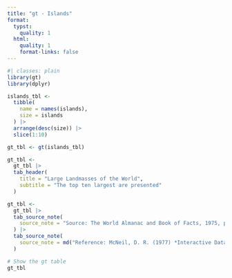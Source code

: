 ```yaml
---
title: "gt - Islands"
format:
  typst:
    quality: 1
  html:
    quality: 1
    format-links: false
---
```


```r
#| classes: plain
library(gt)
library(dplyr)

islands_tbl <-
  tibble(
    name = names(islands),
    size = islands
  ) |>
  arrange(desc(size)) |>
  slice(1:10)

gt_tbl <- gt(islands_tbl)

gt_tbl <-
  gt_tbl |>
  tab_header(
    title = "Large Landmasses of the World",
    subtitle = "The top ten largest are presented"
  )

gt_tbl <-
  gt_tbl |>
  tab_source_note(
    source_note = "Source: The World Almanac and Book of Facts, 1975, page 406."
  ) |>
  tab_source_note(
    source_note = md("Reference: McNeil, D. R. (1977) *Interactive Data Analysis*. Wiley.")
  )

# Show the gt table
gt_tbl

```